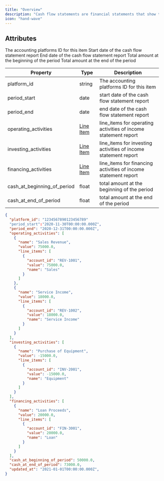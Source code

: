 ```yaml
---
title: "Overview"
description: "Cash flow statements are financial statements that show the inflow and outflow of cash and cash equivalents from a company's operations, investments, and financing activities over a specific period of time."
icon: "hand-wave"
---
```


## Attributes

<ResponseField name="platform_id" type="string" required>
  The accounting platforms ID for this item
</ResponseField>

<ResponseField name="period_start" type="date" required>
  Start date of the cash flow statement report
</ResponseField>

<ResponseField name="period_end" type="date" required>
  End date of the cash flow statement report
</ResponseField>

<ResponseField name="operating_activities" type="Line Item" required>
  <Expandable title="properties">
    <Snippet file="line_items_snippeet.mdx" />
  </Expandable>
</ResponseField>

<ResponseField name="investing_activities" type="Line Item" required>
  <Expandable title="properties">
    <Snippet file="line_items_snippeet.mdx" />
  </Expandable>
</ResponseField>

<ResponseField name="financing_activities" type="Line Item" required>
  <Expandable title="properties">
    <Snippet file="line_items_snippeet.mdx" />
  </Expandable>
</ResponseField>

<ResponseField name="cash_at_beginning_of_period" type="float" required>
  Total amount at the beginning of the period
</ResponseField>

<ResponseField name="cash_at_end_of_period" type="float" required>
  Total amount at the end of the period
</ResponseField>

| Property                    | Type                          | Description                                                    |
| --------------------------- | ----------------------------- | -------------------------------------------------------------- |
| platform_id                 | string                        | The accounting platforms ID for this item                      |
| period_start                | date                          | start date of the cash flow statement report                   |
| period_end                  | date                          | end date of the cash flow statement report                     |
| operating_activities        | [Line Item](/docs/line-items) | line_items for operating activities of income statement report |
| investing_activities        | [Line Item](/docs/line-items) | line_items for investing activities of income statement report |
| financing_activities        | [Line Item](/docs/line-items) | line_items for financing activities of income statement report |
| cash_at_beginning_of_period | float                         | total amount at the beginning of the period                    |
| cash_at_end_of_period       | float                         | total amount at the end of the period                          |

<ResponseExample name="The Bank Transaction Object" >

```json The Cash Flow Statement Response Object
{
  "platform_id": "1234567890123456789"
  "period_start":"2020-11-30T00:00:00.000Z",
  "period_end": "2020-12-31T00:00:00.000Z",
  "operating_activities": [
    {
      "name": "Sales Revenue",
      "value": 75000.0,
      "line_items": [
        {
          "account_id": "REV-1001",
          "value": 75000.0,
          "name": "Sales"
        }
      ]
    },
    {
      "name": "Service Income",
      "value": 18000.0,
      "line_items": [
        {
          "account_id": "REV-1002",
          "value": 18000.0,
          "name": "Service Income"
        }
      ]
    }
  ],
  "investing_activities": [
    {
      "name": "Purchase of Equipment",
      "value": -15000.0,
      "line_items": [
        {
          "account_id": "INV-2001",
          "value": -15000.0,
          "name": "Equipment"
        }
      ]
    }
  ],
  "financing_activities": [
    {
      "name": "Loan Proceeds",
      "value": 20000.0,
      "line_items": [
        {
          "account_id": "FIN-3001",
          "value": 20000.0,
          "name": "Loan"
        }
      ]
    }
  ],
  "cash_at_beginning_of_period": 50000.0,
  "cash_at_end_of_period": 73000.0,
  "updated_at": "2021-01-01T00:00:00.000Z",
}

```

</ResponseExample>
